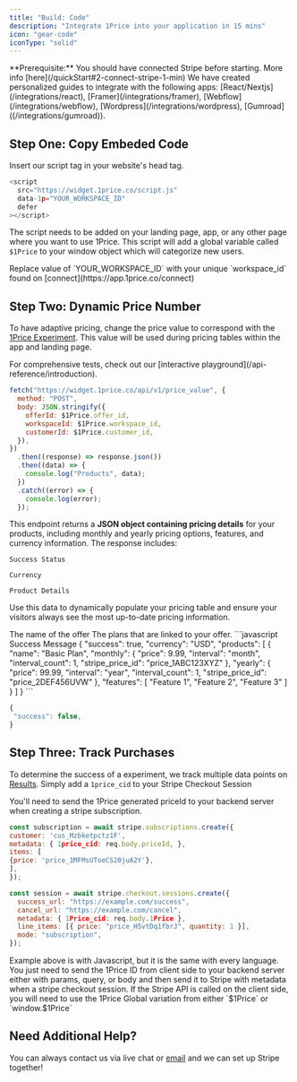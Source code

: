 ```yaml
---
title: "Build: Code"
description: "Integrate 1Price into your application in 15 mins"
icon: "gear-code"
iconType: "solid"
---
```


<Tip>
  **Prerequisite:** You should have connected Stripe before starting. More info
  [here](/quickStart#2-connect-stripe-1-min)
</Tip>

<Note>
  We have created personalized guides to integrate with the following apps:
  [React/Nextjs](/integrations/react), [Framer](/integrations/framer),
  [Webflow](/integrations/webflow), [Wordpress](/integrations/wordpress),
  [Gumroad]((/integrations/gumroad)).
</Note>

## Step One: Copy Embeded Code

Insert our script tag in your website's head tag.

```javascript
<script
  src="https://widget.1price.co/script.js"
  data-1p="YOUR_WORKSPACE_ID"
  defer
></script>
```

The script needs to be added on your landing page, app, or any other page where you want to use 1Price. This script will add a global variable called `$1Price` to your window object which will categorize new users.

<Warning>
  Replace value of `YOUR_WORKSPACE_ID` with your unique `workspace_id` found on
  [connect](https://app.1price.co/connect)
</Warning>

## Step Two: Dynamic Price Number

To have adaptive pricing, change the price value to correspond with the [1Price Experiment](/build/firstExp). This value will be used during pricing tables within the app and landing page.

<Tip>
  For comprehensive tests, check out our [interactive
  playground](/api-reference/introduction).
</Tip>

```javascript POST
fetch("https://widget.1price.co/api/v1/price_value", {
  method: "POST",
  body: JSON.stringify({
    offerId: $1Price.offer_id,
    workspaceId: $1Price.workspace_id,
    customerId: $1Price.customer_id,
  }),
})
  .then((response) => response.json())
  .then((data) => {
    console.log("Products", data);
  })
  .catch((error) => {
    console.log(error);
  });
```

This endpoint returns a **JSON object containing pricing details** for your products, including monthly and yearly pricing options, features, and currency information. The response includes:

`Success Status`

`Currency`

`Product Details`

Use this data to dynamically populate your pricing table and ensure your visitors always see the most up-to-date pricing information.

<ParamField path="Offer Name" type="string" required>
  The name of the offer
</ParamField>
<ParamField path="Plan Selection" type="plan" required>
  The plans that are linked to your offer.
</ParamField>

<AccordionGroup>
  <Accordion title="Sample Response" icon="code" iconType="solid">
  <CodeGroup>
   ```javascript Success Message
{
 "success": true,
 "currency": "USD",
 "products": [
   {
     "name": "Basic Plan",
     "monthly": {
       "price": 9.99,
       "interval": "month",
       "interval_count": 1,
       "stripe_price_id": "price_1ABC123XYZ"
      },
     "yearly": {
       "price": 99.99,
       "interval": "year",
       "interval_count": 1,
       "stripe_price_id": "price_2DEF456UVW"
      },
     "features": [
       "Feature 1",
       "Feature 2",
       "Feature 3"
      ]
    }
  ]
}
```

```javascript Failure Message
{
 "success": false,
}
```

</CodeGroup>
</Accordion>
</AccordionGroup>

## Step Three: Track Purchases

To determine the success of a experiment, we track multiple data points on [Results](/build/results). Simply add a `1price_cid` to your Stripe Checkout Session

You'll need to send the 1Price generated priceId to your backend server when creating a stripe subscription.

```javascript Example Stripe Subscription
const subscription = await stripe.subscriptions.create({
customer: 'cus_Mzbketpctz1F',
metadata: { 1price_cid: req.body.priceId, },
items: [
{price: 'price_1MFMsUToeCS20juA2Y'},
],
});

```

```javascript Example Stripe Checkout Session
const session = await stripe.checkout.sessions.create({
  success_url: "https://example.com/success",
  cancel_url: "https://example.com/cancel",
  metadata: { 1Price_cid: req.body.1Price },
  line_items: [{ price: "price_H5vtDq1fbrJ", quantity: 1 }],
  mode: "subscription",
});
```

<Note>
  Example above is with Javascript, but it is the same with every language. You
  just need to send the 1Price ID from client side to your backend server either
  with params, query, or body and then send it to Stripe with metadata when a
  stripe checkout session.
</Note>

<Tip>
  If the Stripe API is called on the client side, you will need to use the
  1Price Global variation from either `$1Price` or `window.$1Price`
</Tip>

## Need Additional Help?

You can always contact us via live chat or [email](hello@1price.co) and we can set up Stripe together!
